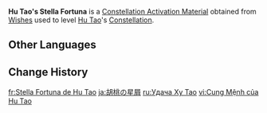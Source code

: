 {{Item Infobox
|id           = 001146
|image        = Item Stella Fortuna (5 Star).png
|type         = Constellation Activation Materials
|group        = Stella Fortuna
|quality      = 5
|description  = [[Hu Tao]]'s Constellation Activation Material
|source1      = [[Wishes]]
}}
'''Hu Tao's Stella Fortuna''' is a [[Constellation Activation Material]] obtained from [[Wishes]] used to level [[Hu Tao]]'s [[Constellation]].

==Other Languages==
{{Other Languages|default_hidden=1
|en      = Hu Tao's Stella Fortuna
|zhs     = 胡桃的命星
|zhs_rm  = Hú Táo de Mìngxīng
|zht     = 胡桃的命星
|zht_rm  = Hú Táo de Mìngxīng
|ja      = 胡桃の星屑
|ja_rm   = Fuutao no Hoshikuzu
|ko      = 호두<->의 운명<->의 별
|es      = Stella Fortuna de Hu Tao
|fr      = Stella Fortuna de Hu Tao
|ru      = Удача Ху Тао
|th      = ดวงดาวแห่งชีวิตของ Hu Tao
|th_rm   = Duangdao haeng Chiwit khong Hu Tao
|vi      = Cung Mệnh của Hu Tao
|de      = Stella Fortuna von Hu Tao
|id      = Hu Tao's Stella Fortuna
|pt      = Stella Fortuna de Hutao
|tr      = Hu Tao'nun Yaşam Yıldızı
|it      = Stella Fortuna di Hu Tao
}}

==Change History==
{{Change History|1.3}}

[[fr:Stella Fortuna de Hu Tao]]
[[ja:胡桃の星屑]]
[[ru:Удача Ху Тао]]
[[vi:Cung Mệnh của Hu Tao]]